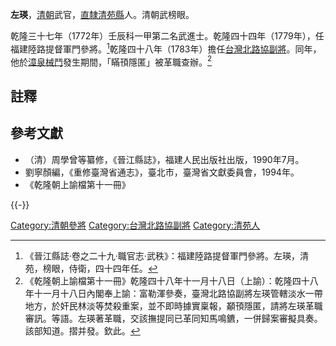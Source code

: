 '''左瑛'''，[[清朝|清朝]]武官，[[直隸|直隸]][[清苑縣|清苑縣]]人。清朝武榜眼。

乾隆三十七年（1772年）壬辰科一甲第二名武進士。乾隆四十四年（1779年），任福建陸路提督軍門參將。<ref>《晉江縣誌·卷之二十九·職官志·武秩》：福建陸路提督軍門參將。左瑛，清苑，榜眼，侍衛，四十四年任。</ref>乾隆四十八年（1783年）擔任[[台灣北路協|台灣北路協]][[副將|副將]]。同年，他於[[漳泉械鬥|漳泉械鬥]]發生期間，「瞞頇隱匿」被革職查辦。<ref>《乾隆朝上諭檔第十一冊》乾隆四十八年十一月十八日（上諭）：乾隆四十八年十一月十八日內閣奉上諭：富勒渾參奏，臺灣北路協副將左瑛管轄淡水一帶地方，於奸民林淡等焚殺重案，並不即時據實稟報，顢頇隱匿，請將左瑛革職審訊。等語。左瑛著革職，交該撫提同已革同知馬鳴鑣，一併歸案審擬具奏。該部知道。摺并發。欽此。</ref>

==註釋==
{{reflist}}

==參考文獻==
*（清）周學曾等纂修，《晉江縣誌》，福建人民出版社出版，1990年7月。
*劉寧顏編，《重修臺灣省通志》，臺北市，臺灣省文獻委員會，1994年。
*《乾隆朝上諭檔第十一冊》

{{-}}
{{start box}}
{{s-off}}
{{s-before|[[隋光德|隋光德]]}}
{{s-title|[[台灣北路協|台灣北路協]][[副將|副將]]|<small>乾隆四十八年（1783年）上任</small>}}
{{s-after|[[袁大鶴|袁大鶴]]}}
{{end box}}

{{乾隆三十七年壬辰科武殿試金榜}}
{{DEFAULTSORT:Zuo左}}
[[Category:清朝參將|Category:清朝參將]]
[[Category:台灣北路協副將|Category:台灣北路協副將]]
[[Category:清苑人|Category:清苑人]]